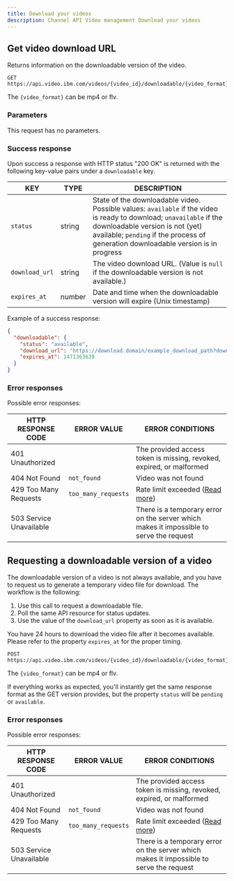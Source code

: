 ```yaml
---
title: Download your videos
description: Channel API Video management Download your videos
---
```


## Get video download URL

Returns information on the downloadable version of the video.

```
GET https://api.video.ibm.com/videos/{video_id}/downloadable/{video_format}.json
```

The `{video_format}` can be mp4 or flv.

### Parameters

This request has no parameters.

### Success response

Upon success a response with HTTP status "200 OK" is returned with the following key-value pairs under a `downloadable` key.

| KEY            | TYPE   | DESCRIPTION                                                                                                                                                                                                                                   |
| -------------- | ------ | --------------------------------------------------------------------------------------------------------------------------------------------------------------------------------------------------------------------------------------------- |
| `status`       | string | State of the downloadable video. Possible values: `available` if the video is ready to download; `unavailable` if the downloadable version is not (yet) available; `pending` if the process of generation downloadable version is in progress |
| `download_url` | string | The video download URL. (Value is `null` if the downloadable version is not available.)                                                                                                                                                       |
| `expires_at`   | number | Date and time when the downloadable version will expire (Unix timestamp)                                                                                                                                                                      |

Example of a success response:

```json
{
  "downloadable": {
    "status": "available",
    "download_url": "https://download.domain/example_download_path?download_parameters",
    "expires_at": 1471363639
  }
}
```

### Error responses

Possible error responses:

| HTTP RESPONSE CODE      | ERROR VALUE         | ERROR CONDITIONS                                                                        |
| ----------------------- | ------------------- | --------------------------------------------------------------------------------------- |
| 401 Unauthorized        |                     | The provided access token is missing, revoked, expired, or malformed                     |
| 404 Not Found           | `not_found`         | Video was not found                                                                     |
| 429 Too Many Requests   | `too_many_requests` | Rate limit exceeded ([Read more](/api-basics-rate-limits))                              |
| 503 Service Unavailable |                     | There is a temporary error on the server which makes it impossible to serve the request |

## Requesting a downloadable version of a video

The downloadable version of a video is not always available, and you have to request us to generate a temporary video file for download. The workflow is the following:

1. Use this call to request a downloadable file.
2. Poll the same API resource for status updates.
3. Use the value of the `download_url` property as soon as it is available.

You have 24 hours to download the video file  after it becomes available. Please refer to the property `expires_at` for the proper timing.

```
POST https://api.video.ibm.com/videos/{video_id}/downloadable/{video_format}.json
```

The `{video_format}` can be mp4 or flv.

If everything works as expected, you'll instantly get the same response format as the GET version provides, but the property `status` will be `pending` or `available`.

### Error responses

Possible error responses:

| HTTP RESPONSE CODE      | ERROR VALUE         | ERROR CONDITIONS                                                                        |
| ----------------------- | ------------------- | --------------------------------------------------------------------------------------- |
| 401 Unauthorized        |                     | The provided access token is missing, revoked, expired, or malformed                     |
| 404 Not Found           | `not_found`         | Video was not found                                                                     |
| 429 Too Many Requests   | `too_many_requests` | Rate limit exceeded ([Read more](/api-basics-rate-limits))                              |
| 503 Service Unavailable |                     | There is a temporary error on the server which makes it impossible to serve the request |
